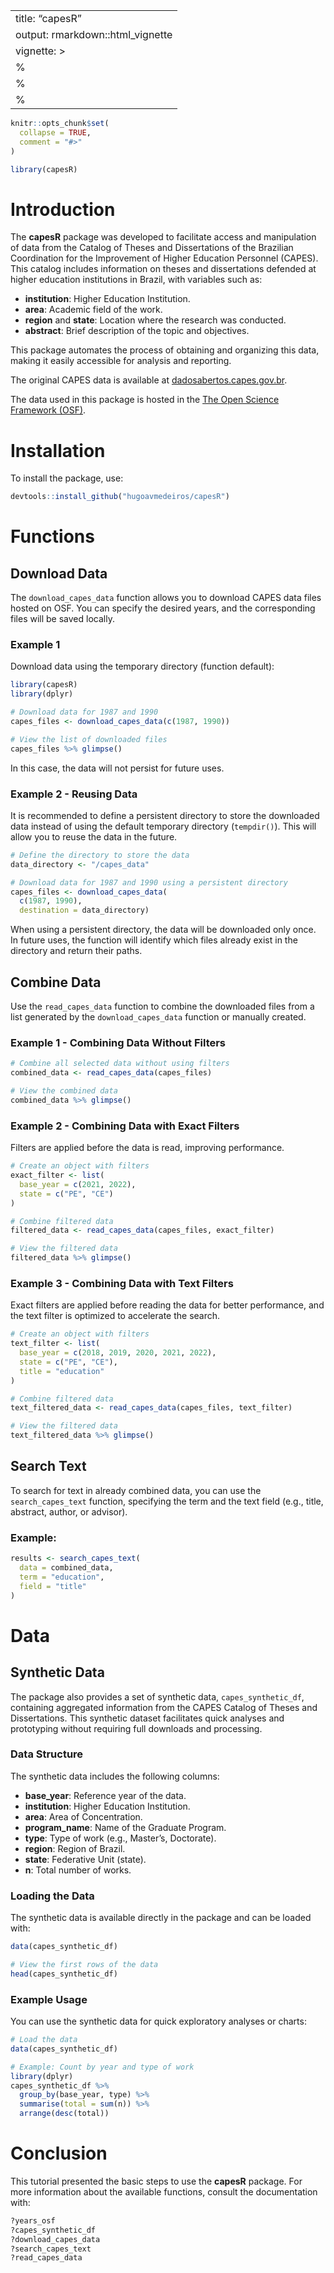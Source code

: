 
---
title: "capesR"
output: rmarkdown::html_vignette
vignette: >
  %\VignetteIndexEntry{capesR}
  %\VignetteEngine{knitr::rmarkdown}
  %\VignetteEncoding{UTF-8}
---

```r
knitr::opts_chunk$set(
  collapse = TRUE,
  comment = "#>"
)
```

```r
library(capesR)
```

# Introduction

The **capesR** package was developed to facilitate access and manipulation of data from the Catalog of Theses and Dissertations of the Brazilian Coordination for the Improvement of Higher Education Personnel (CAPES). This catalog includes information on theses and dissertations defended at higher education institutions in Brazil, with variables such as:

- **institution**: Higher Education Institution.
- **area**: Academic field of the work.
- **region** and **state**: Location where the research was conducted.
- **abstract**: Brief description of the topic and objectives.

This package automates the process of obtaining and organizing this data, making it easily accessible for analysis and reporting.

The original CAPES data is available at [dadosabertos.capes.gov.br](https://dadosabertos.capes.gov.br/group/catalogo-de-teses-e-dissertacoes-brasil).

The data used in this package is hosted in the [The Open Science Framework (OSF)](https://osf.io/4a5b7/).

# Installation

To install the package, use:

```r
devtools::install_github("hugoavmedeiros/capesR")
```

# Functions

## Download Data

The `download_capes_data` function allows you to download CAPES data files hosted on OSF. You can specify the desired years, and the corresponding files will be saved locally.

### Example 1
Download data using the temporary directory (function default):

```r
library(capesR)
library(dplyr)

# Download data for 1987 and 1990
capes_files <- download_capes_data(c(1987, 1990))

# View the list of downloaded files
capes_files %>% glimpse()
```
In this case, the data will not persist for future uses.

### Example 2 - Reusing Data

It is recommended to define a persistent directory to store the downloaded data instead of using the default temporary directory (`tempdir()`). This will allow you to reuse the data in the future.

```r
# Define the directory to store the data
data_directory <- "/capes_data"

# Download data for 1987 and 1990 using a persistent directory
capes_files <- download_capes_data(
  c(1987, 1990),
  destination = data_directory)
```

When using a persistent directory, the data will be downloaded only once. In future uses, the function will identify which files already exist in the directory and return their paths.

## Combine Data

Use the `read_capes_data` function to combine the downloaded files from a list generated by the `download_capes_data` function or manually created.

### Example 1 - Combining Data Without Filters

```r
# Combine all selected data without using filters
combined_data <- read_capes_data(capes_files)

# View the combined data
combined_data %>% glimpse()
```

### Example 2 - Combining Data with Exact Filters

Filters are applied before the data is read, improving performance.

```r
# Create an object with filters
exact_filter <- list(
  base_year = c(2021, 2022),
  state = c("PE", "CE")
)

# Combine filtered data
filtered_data <- read_capes_data(capes_files, exact_filter)

# View the filtered data
filtered_data %>% glimpse()
```

### Example 3 - Combining Data with Text Filters

Exact filters are applied before reading the data for better performance, and the text filter is optimized to accelerate the search.

```r
# Create an object with filters
text_filter <- list(
  base_year = c(2018, 2019, 2020, 2021, 2022),
  state = c("PE", "CE"),
  title = "education"
)

# Combine filtered data
text_filtered_data <- read_capes_data(capes_files, text_filter)

# View the filtered data
text_filtered_data %>% glimpse()
```

## Search Text

To search for text in already combined data, you can use the `search_capes_text` function, specifying the term and the text field (e.g., title, abstract, author, or advisor).

### Example:
```r
results <- search_capes_text(
  data = combined_data,
  term = "education",
  field = "title"
)
```

# Data

## Synthetic Data

The package also provides a set of synthetic data, `capes_synthetic_df`, containing aggregated information from the CAPES Catalog of Theses and Dissertations. This synthetic dataset facilitates quick analyses and prototyping without requiring full downloads and processing.

### Data Structure

The synthetic data includes the following columns:

- **base_year**: Reference year of the data.
- **institution**: Higher Education Institution.
- **area**: Area of Concentration.
- **program_name**: Name of the Graduate Program.
- **type**: Type of work (e.g., Master's, Doctorate).
- **region**: Region of Brazil.
- **state**: Federative Unit (state).
- **n**: Total number of works.

### Loading the Data

The synthetic data is available directly in the package and can be loaded with:

```r
data(capes_synthetic_df)

# View the first rows of the data
head(capes_synthetic_df)
```

### Example Usage

You can use the synthetic data for quick exploratory analyses or charts:

```r
# Load the data
data(capes_synthetic_df)

# Example: Count by year and type of work
library(dplyr)
capes_synthetic_df %>%
  group_by(base_year, type) %>%
  summarise(total = sum(n)) %>%
  arrange(desc(total))
```

# Conclusion

This tutorial presented the basic steps to use the **capesR** package. For more information about the available functions, consult the documentation with:

```r
?years_osf
?capes_synthetic_df
?download_capes_data
?search_capes_text
?read_capes_data
```
